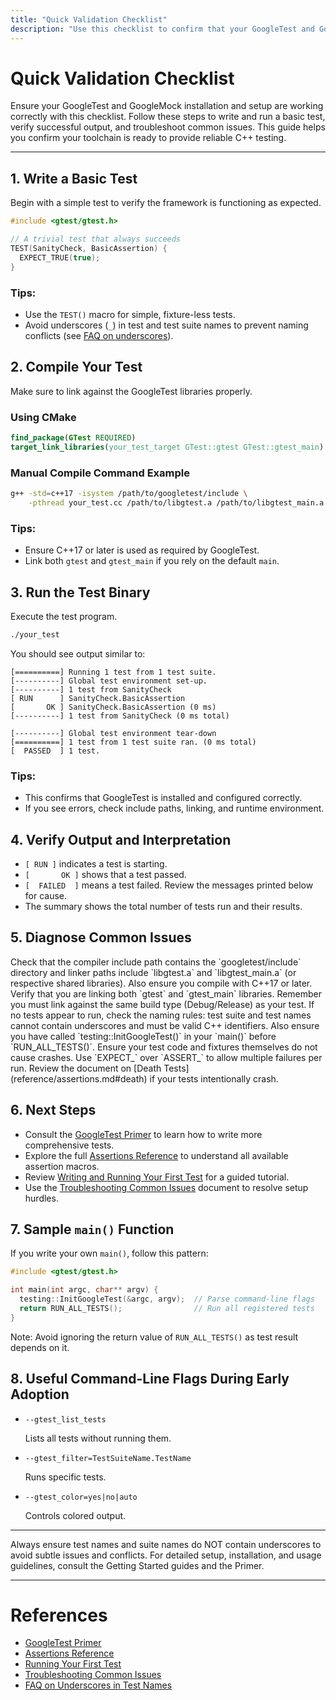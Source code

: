 ```yaml
---
title: "Quick Validation Checklist"
description: "Use this checklist to confirm that your GoogleTest and GoogleMock setup is working as intended. Run a basic test, verify successful output, and diagnose common first-run issues to build confidence in your toolchain."
---
```


# Quick Validation Checklist

Ensure your GoogleTest and GoogleMock installation and setup are working correctly with this checklist. Follow these steps to write and run a basic test, verify successful output, and troubleshoot common issues. This guide helps you confirm your toolchain is ready to provide reliable C++ testing.

---

## 1. Write a Basic Test

Begin with a simple test to verify the framework is functioning as expected.

```cpp
#include <gtest/gtest.h>

// A trivial test that always succeeds
TEST(SanityCheck, BasicAssertion) {
  EXPECT_TRUE(true);
}
```

### Tips:
- Use the `TEST()` macro for simple, fixture-less tests.
- Avoid underscores (`_`) in test and test suite names to prevent naming conflicts (see [FAQ on underscores](../faq.md#why-should-test-suite-names-and-test-names-not-contain-underscore)).


## 2. Compile Your Test

Make sure to link against the GoogleTest libraries properly.

### Using CMake

```cmake
find_package(GTest REQUIRED)
target_link_libraries(your_test_target GTest::gtest GTest::gtest_main)
```

### Manual Compile Command Example

```bash
g++ -std=c++17 -isystem /path/to/googletest/include \
    -pthread your_test.cc /path/to/libgtest.a /path/to/libgtest_main.a -o your_test
```

### Tips:
- Ensure C++17 or later is used as required by GoogleTest.
- Link both `gtest` and `gtest_main` if you rely on the default `main`.


## 3. Run the Test Binary

Execute the test program.

```bash
./your_test
```

You should see output similar to:

```
[==========] Running 1 test from 1 test suite.
[----------] Global test environment set-up.
[----------] 1 test from SanityCheck
[ RUN      ] SanityCheck.BasicAssertion
[       OK ] SanityCheck.BasicAssertion (0 ms)
[----------] 1 test from SanityCheck (0 ms total)

[----------] Global test environment tear-down
[==========] 1 test from 1 test suite ran. (0 ms total)
[  PASSED  ] 1 test.
```

### Tips:
- This confirms that GoogleTest is installed and configured correctly.
- If you see errors, check include paths, linking, and runtime environment.


## 4. Verify Output and Interpretation

- `[ RUN ]` indicates a test is starting.
- `[       OK ]` shows that a test passed.
- `[  FAILED  ]` means a test failed. Review the messages printed below for cause.
- The summary shows the total number of tests run and their results.


## 5. Diagnose Common Issues

<AccordionGroup title="Common Problems and Solutions">
<Accordion title="Compilation Errors Related to Missing Headers or Libraries">
Check that the compiler include path contains the `googletest/include` directory and linker paths include `libgtest.a` and `libgtest_main.a` (or respective shared libraries). Also ensure you compile with C++17 or later.
</Accordion>
<Accordion title="Linker Errors About Undefined References">
Verify that you are linking both `gtest` and `gtest_main` libraries. Remember you must link against the same build type (Debug/Release) as your test.
</Accordion>
<Accordion title="Tests Not Running or Missing Tests">
If no tests appear to run, check the naming rules: test suite and test names cannot contain underscores and must be valid C++ identifiers. Also ensure you have called `testing::InitGoogleTest()` in your `main()` before `RUN_ALL_TESTS()`.
</Accordion>
<Accordion title="Test Crashes or Unexpected Behavior">
Ensure your test code and fixtures themselves do not cause crashes. Use `EXPECT_` over `ASSERT_` to allow multiple failures per run. Review the document on [Death Tests](reference/assertions.md#death) if your tests intentionally crash.
</Accordion>
</AccordionGroup>


## 6. Next Steps

- Consult the [GoogleTest Primer](primer.md) to learn how to write more comprehensive tests.
- Explore the full [Assertions Reference](reference/assertions.md) to understand all available assertion macros.
- Review [Writing and Running Your First Test](getting-started/first-test-experience/writing-first-test.md) for a guided tutorial.
- Use the [Troubleshooting Common Issues](getting-started/troubleshooting/common-issues.md) document to resolve setup hurdles.


## 7. Sample `main()` Function

If you write your own `main()`, follow this pattern:

```cpp
#include <gtest/gtest.h>

int main(int argc, char** argv) {
  testing::InitGoogleTest(&argc, argv);  // Parse command-line flags
  return RUN_ALL_TESTS();                // Run all registered tests
}
```

Note: Avoid ignoring the return value of `RUN_ALL_TESTS()` as test result depends on it.


## 8. Useful Command-Line Flags During Early Adoption

- `--gtest_list_tests`

  Lists all tests without running them.

- `--gtest_filter=TestSuiteName.TestName`

  Runs specific tests.

- `--gtest_color=yes|no|auto`

  Controls colored output.


---

<Tip>
Always ensure test names and suite names do NOT contain underscores to avoid subtle issues and conflicts.
</Tip>

<Note>
For detailed setup, installation, and usage guidelines, consult the Getting Started guides and the Primer.
</Note>

---

# References

- [GoogleTest Primer](primer.md)
- [Assertions Reference](reference/assertions.md)
- [Running Your First Test](getting-started/first-test-experience/writing-first-test.md)
- [Troubleshooting Common Issues](getting-started/troubleshooting/common-issues.md)
- [FAQ on Underscores in Test Names](faq.md#why-should-test-suite-names-and-test-names-not-contain-underscore)

